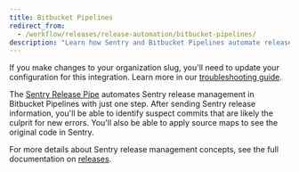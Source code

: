 ```yaml
---
title: Bitbucket Pipelines
redirect_from:
  - /workflow/releases/release-automation/bitbucket-pipelines/
description: "Learn how Sentry and Bitbucket Pipelines automate release management and help identify suspect commits."
---
```


<Alert level="warning">

If you make changes to your organization slug, you'll need to update your configuration for this integration. Learn more in our [troubleshooting guide](/product/integrations/troubleshooting).

</Alert>

The [Sentry Release Pipe](https://bitbucket.org/sentryio/sentry-new-release) automates Sentry release management in Bitbucket Pipelines with just one step. After sending Sentry release information, you'll be able to identify suspect commits that are likely the culprit for new errors. You'll also be able to apply source maps to see the original code in Sentry.

For more details about Sentry release management concepts, see the full documentation on [releases](/product/releases/).
